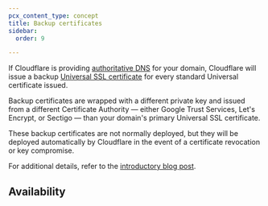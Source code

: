 ```yaml
---
pcx_content_type: concept
title: Backup certificates
sidebar:
  order: 9

---
```



If Cloudflare is providing [authoritative DNS](/dns/zone-setups/full-setup/) for your domain, Cloudflare will issue a backup [Universal SSL certificate](/ssl/edge-certificates/universal-ssl/) for every standard Universal certificate issued.

Backup certificates are wrapped with a different private key and issued from a different Certificate Authority — either Google Trust Services, Let's Encrypt, or Sectigo — than your domain's primary Universal SSL certificate.

These backup certificates are not normally deployed, but they will be deployed automatically by Cloudflare in the event of a certificate revocation or key compromise.

For additional details, refer to the [introductory blog post](https://blog.cloudflare.com/introducing-backup-certificates/).

## Availability

<FeatureTable id="ssl.backup_certificates" />
